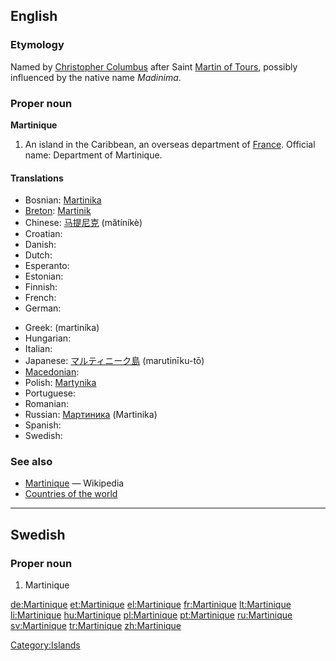 ==English==

===Etymology===
Named by [[w:Christopher Columbus|Christopher Columbus]] after Saint [[w:Martin of Tours|Martin of Tours]], possibly influenced by the native name ''Madinima''.

===Proper noun===
'''Martinique'''

# An island in the Caribbean, an overseas department of [[France]].  Official name: Department of Martinique.

====Translations====
{{trans-top|Department of Martinique}}
* Bosnian: [[Martinika]] {{f}}
* [[Breton]]: [[Martinik]]
* Chinese: [[马提尼克]] (mǎtíníkè)
* Croatian: {{t|hr|Martinik|m}}
* Danish: {{t-|da|Martinique}}
* Dutch: {{t-|nl|Martinique}}
* Esperanto: {{t-|eo|Martiniko|xs=Esperanto}}
* Estonian: {{t+|et|Martinique}}
* Finnish: {{t-|fi|Martinique}}
* French: {{t+|fr|Martinique|f}}
* German: {{t+|de|Martinique}}
{{trans-mid}}
* Greek: {{t+|el|Μαρτινίκα|f}} (martiníka)
* Hungarian: {{t+|hu|Martinique}}
* Italian: {{t-|it|Martinica}}
* Japanese: [[マルティニーク島]] (marutinīku-tō)
* [[Macedonian]]: {{t|mk|Мартиник|m|tr=Mártinik}}
* Polish: [[Martynika]]
* Portuguese: {{t+|pt|Martinica}}
* Romanian: {{t-|ro|Martinica|f}}
* Russian: [[Мартиника]] (Martinika)
* Spanish: {{t+|es|Martinica}}
* Swedish: {{t+|sv|Martinique}}
{{trans-bottom}}

===See also===
* [[w:Martinique|Martinique]] — Wikipedia
* [[Appendix:Countries of the world|Countries of the world]]

[[Category:Islands]]

----

==Swedish==

===Proper noun===
{{infl|sv|proper noun}}

# Martinique

[[de:Martinique]]
[[et:Martinique]]
[[el:Martinique]]
[[fr:Martinique]]
[[lt:Martinique]]
[[li:Martinique]]
[[hu:Martinique]]
[[pl:Martinique]]
[[pt:Martinique]]
[[ru:Martinique]]
[[sv:Martinique]]
[[tr:Martinique]]
[[zh:Martinique]]